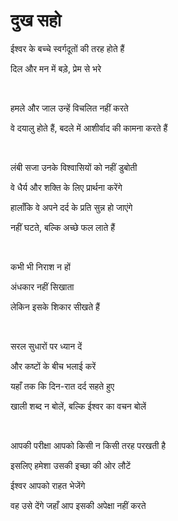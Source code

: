 # दुख सहो

ईश्वर के बच्चे स्वर्गदूतों की तरह होते हैं

दिल और मन में बड़े, प्रेम से भरे

<br />

हमले और जाल उन्हें विचलित नहीं करते

वे दयालु होते हैं, बदले में आशीर्वाद की कामना करते हैं

<br />

लंबी सजा उनके विश्वासियों को नहीं डुबोती

वे धैर्य और शक्ति के लिए प्रार्थना करेंगे

हालाँकि वे अपने दर्द के प्रति सुन्न हो जाएंगे

नहीं घटते, बल्कि अच्छे फल लाते हैं

<br />

कभी भी निराश न हों

अंधकार नहीं सिखाता

लेकिन इसके शिकार सीखते हैं

<p></p>

<br />

सरल सुधारों पर ध्यान दें

और कष्टों के बीच भलाई करें

यहाँ तक कि दिन-रात दर्द सहते हुए

खाली शब्द न बोलें, बल्कि ईश्वर का वचन बोलें

<br />

आपकी परीक्षा आपको किसी न किसी तरह परखती है

इसलिए हमेशा उसकी इच्छा की ओर लौटें

ईश्वर आपको राहत भेजेंगे

वह उसे देंगे जहाँ आप इसकी अपेक्षा नहीं करते